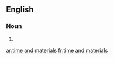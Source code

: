 ==English==

===Noun===
{{head|en|plural}}

# {{plural of|time and material|lang=en}}

[[ar:time and materials]]
[[fr:time and materials]]